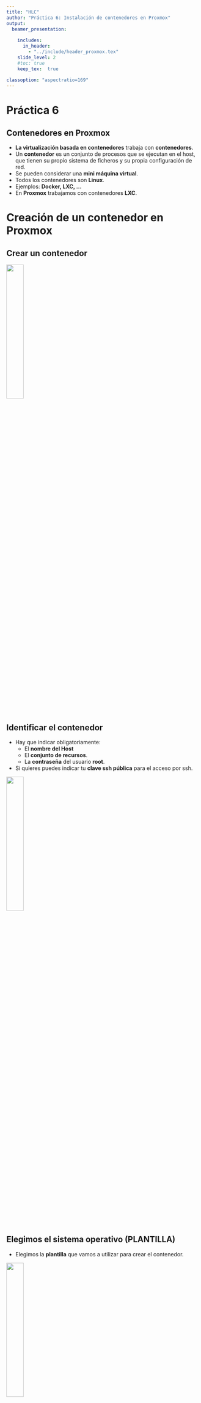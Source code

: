 ```yaml
---
title: "HLC"
author: "Práctica 6: Instalación de contenedores en Proxmox"
output: 
  beamer_presentation:
    
    includes:
      in_header: 
        - "../include/header_proxmox.tex"
    slide_level: 2
    #toc: true
    keep_tex:  true
    
classoption: "aspectratio=169"
---
```


# Práctica 6

## Contenedores en Proxmox

* **La virtualización basada en contenedores** trabaja con **contenedores**.
* Un **contenedor** es un conjunto de procesos que se ejecutan en el host, que tienen su propio sistema de ficheros y su propia configuración de red. 
* Se pueden considerar una **mini máquina virtual**. 
* Todos los contenedores son **Linux**.
* Ejemplos: **Docker, LXC, ...**
* En **Proxmox** trabajamos con contenedores **LXC**.

# Creación de un contenedor en Proxmox

## Crear un contenedor

\centering
![ ](img/crear_ct01.png){height=30%}

## Identificar el contenedor

* Hay que indicar obligatoriamente:
  * El **nombre del Host**
  * El **conjunto de recursos**.
  * La **contraseña** del usuario **root**.
* Si quieres puedes indicar tu **clave ssh pública** para el acceso por ssh.

\centering
![ ](img/crear_ct02.png){height=30%}

## Elegimos el sistema operativo (PLANTILLA)

* Elegimos la **plantilla** que vamos a utilizar para crear el contenedor. 

\centering
![ ](img/crear_ct03.png){height=30%}

## Selección de discos

* Escogemos los discos que tendrá la máquina virtual. Por defecto se añade un disco. Podemos añadir más discos.
* El disco se creará en el almacenamiento **local-lvm** y debemos indicar el **tamaño**.

\centering
![ ](img/crear_ct04.png){height=30%}

## Selección de la CPU

* **Podemos elegir el número de Nucleos de la CPU de nuestro contenedor**. 

\centering
![ ](img/crear_ct05.png){height=30%}

## Configuración de la memoria

* Indicamos la cantidad de memoria que tendrá nuestra máquina virtual (en MiB no MB (!)).

\centering
![ ](img/crear_ct06.png){height=30%}

## Configuración de red

* En un principio nuestra máquina estará conectada al bridge externo **vmbr0** por lo que tomará una dirección IP del servidor DHCP de nuestra red. 
* No configuramos VLAN. 
* Por lo tanto, En el campo **IPv4** elegimos **DHCP**.

\centering
![ ](img/crear_ct07.png){height=30%}

* Por último la configuración **DNS** la dejamos por defecto.

## Creación del contenedor

\centering
![ ](img/crear_ct08.png){height=70%}

# Gestión y configuración del contenedor

## Gestión de máquinas virtuales

* **Botón derecho sobre el contenedor**

\centering
![ ](img/crear_ct09.png){height=50%}


## Gestión de máquinas virtuales

* **Panel lateral**

\centering
![ ](img/crear_ct10.png){height=50%}

## Gestión de máquinas virtuales

* **Resumen**: Resumen y monitorización del contenedor elegido.
* **Consola**: Nos permite acceder a una consola para trabajar con el contenedor.
* **Recursos**: Nos permite ver y cambiar la configuración hardware.
* **Red**: Nos permite cambiar la configuración de red del contenedor.
* **DNS**: Nos permite cambiar la configuración de DNS del contenedor.
* **Opciones**: Nos permite modificar opciones del contenedor.
* **Historial de Tareas**: Nos muestra el historial de tareas que se han realizado sobr el contenedor.
* **Copia de seguridad**: Nos permite realizar una copia de seguridad. 
* **Snapshots**: Nos permite crear un snapshot del contenedor para recuperar posteriormente su estado.

## Eliminar un contenedor

* Para eliminar un contenedor tenemos que pararla, y escoger la opción
**Eliminar** del botón **Más**:

\centering
![ ](img/create_vm12.png){height=30%}


* Para eliminarla se nos pedirá el identificador del contenedor para la confirmación.

## Inicio del contenedor

* Recuerda que al crear el contenedor tenemos el usuario **root**.

\centering
![ ](img/crear_ct11.png){height=70%}


# Práctica 6

## ¿Qué tienes que hacer?

1. Crea una nuevo contenedor a partir de la plantilla **Debian 12** que se llame **contenedor1**. No indiques tu clave SSH pública en la creación.
2. Copia tu clave pública SSH manualmente en el contenedor.
3. Acceder por SSH al **contenedor1**.
4. Crea una conexión SSH en guacamole para acceder al **contenedor1**.
5. Crea una nuevo contenedor a partir de la plantilla **Ubuntu 22.04** que se llame **contenedor2**. Indica tu clave SSH pública en la creación.
6. Acceder por SSH al **contenedor2**.
7. Crea una conexión SSH en guacamole para acceder al **contenedor2**.

## ¿Qué tienes que entregar?

1. Una captura de pantalla, donde se accede al **contenedor1** desde la consola de Proxmox.
2. Una captura de pantalla donde se ve el acceso SSH al **contenedor1**.
3. Una captura de pantalla donde se ve el acceso SSH al **contenedor1** con Guacamole.
4. Una captura de pantalla, donde se accede al **contenedor2** desde la consola de Proxmox.
5. Una captura de pantalla donde se ve el acceso SSH al **contenedor2**.
6. Una captura de pantalla donde se ve el acceso SSH al **contenedor2** con Guacamole.